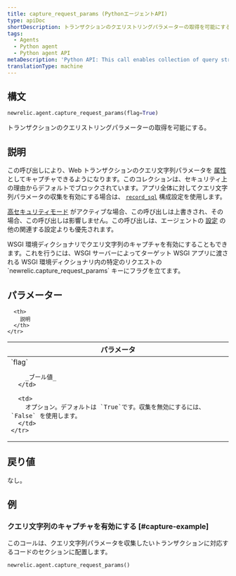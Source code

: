 ```yaml
---
title: capture_request_params (PythonエージェントAPI)
type: apiDoc
shortDescription: トランザクションのクエリストリングパラメーターの取得を可能にする。
tags:
  - Agents
  - Python agent
  - Python agent API
metaDescription: 'Python API: This call enables collection of query string parameters.'
translationType: machine
---
```


## 構文

```py
newrelic.agent.capture_request_params(flag=True)
```

トランザクションのクエリストリングパラメーターの取得を可能にする。

## 説明

この呼び出しにより、Web トランザクションのクエリ文字列パラメータを [属性](/docs/accounts-partnerships/education/getting-started-new-relic/glossary#attribute)としてキャプチャできるようになります。このコレクションは、セキュリティ上の理由からデフォルトでブロックされています。アプリ全体に対してクエリ文字列パラメータの収集を有効にする場合は、 [`record_sql`](/docs/agents/python-agent/installation-configuration/python-agent-configuration#txn-tracer-sql) 構成設定を使用します。

[高セキュリティモード](/docs/accounts-partnerships/accounts/security/high-security) がアクティブな場合、この呼び出しは上書きされ、その場合、この呼び出しは影響しません。この呼び出しは、エージェントの [設定](/docs/agents/python-agent/installation-configuration/python-agent-configuration) の他の関連する設定よりも優先されます。

<Callout variant="tip">
  WSGI 環境ディクショナリでクエリ文字列のキャプチャを有効にすることもできます。これを行うには、WSGI サーバーによってターゲット WSGI アプリに渡される WSGI 環境ディクショナリ内の特定のリクエストの `newrelic.capture_request_params` キーにフラグを立てます。
</Callout>

## パラメーター

<table>
  <thead>
    <tr>
      <th width="25%">
        パラメータ
      </th>

      <th>
        説明
      </th>
    </tr>
  </thead>

  <tbody>
    <tr>
      <td>
        `flag`

        _ブール値_
      </td>

      <td>
        オプション。デフォルトは `True`です。収集を無効にするには、 `False` を使用します。
      </td>
    </tr>
  </tbody>
</table>

## 戻り値

なし。

## 例

### クエリ文字列のキャプチャを有効にする [#capture-example]

このコールは、クエリ文字列パラメータを収集したいトランザクションに対応するコードのセクションに配置します。

```py
newrelic.agent.capture_request_params()
```